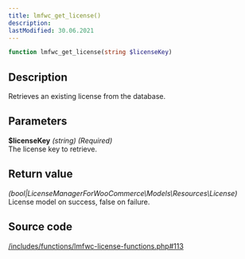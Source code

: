```yaml
---
title: lmfwc_get_license()
description:
lastModified: 30.06.2021
---
```


```php
function lmfwc_get_license(string $licenseKey)
```

## Description

Retrieves an existing license from the database.

## Parameters

**$licenseKey** *(string) (Required)*<br/>
The license key to retrieve.

## Return value

*(bool|LicenseManagerForWooCommerce\Models\Resources\License)*<br/>
License model on success, false on failure.

## Source code

<p><a href={"https://github.com/drazenbebic/license-manager-for-woocommerce/blob/master/functions/lmfwc-license-functions.php#L113"}
      target={"_blank"}
      rel={"noopener noreferrer"}>/includes/functions/lmfwc-license-functions.php#113</a></p>
